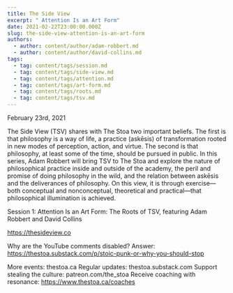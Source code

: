 ```yaml
---
title: The Side View
excerpt: " Attention Is an Art Form"
date: 2021-02-22T23:00:00.000Z
slug: the-side-view-attention-is-an-art-form
authors:
  - author: content/author/adam-robbert.md
  - author: content/author/david-collins.md
tags:
  - tag: content/tags/session.md
  - tag: content/tags/side-view.md
  - tag: content/tags/attention.md
  - tag: content/tags/art-form.md
  - tag: content/tags/roots.md
  - tag: content/tags/tsv.md
---
```


February 23rd, 2021

The Side View (TSV) shares with The Stoa two important beliefs. The first is that philosophy is a way of life, a practice (askēsis) of transformation rooted in new modes of perception, action, and virtue. The second is that philosophy, at least some of the time, should be pursued in public. In this series, Adam Robbert will bring TSV to The Stoa and explore the nature of philosophical practice inside and outside of the academy, the peril and promise of doing philosophy in the wild, and the relation between askēsis and the deliverances of philosophy. On this view, it is through exercise—both conceptual and nonconceptual, theoretical and practical—that philosophical illumination is achieved.

Session 1: Attention Is an Art Form: The Roots of TSV, featuring Adam Robbert and David Collins

https://thesideview.co

Why are the YouTube comments disabled? Answer: https://thestoa.substack.com/p/stoic-punk-or-why-you-should-stop

More events: thestoa.ca
Regular updates: thestoa.substack.com
Support stealing the culture: patreon.com/the_stoa
Receive coaching with resonance: https://www.thestoa.ca/coaches
